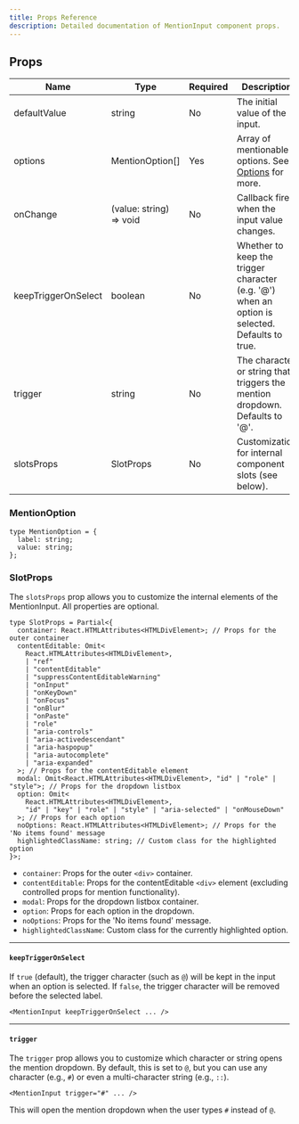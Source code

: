 ```yaml
---
title: Props Reference
description: Detailed documentation of MentionInput component props.
---
```



## Props

| Name                | Type                    | Required | Description                                                                                    |
| ------------------- | ----------------------- | -------- | ---------------------------------------------------------------------------------------------- |
| defaultValue        | string                  | No       | The initial value of the input.                                                                |
| options             | MentionOption[]         | Yes      | Array of mentionable options. See [Options](./options) for more.                               |
| onChange            | (value: string) => void | No       | Callback fired when the input value changes.                                                   |
| keepTriggerOnSelect | boolean                 | No       | Whether to keep the trigger character (e.g. '@') when an option is selected. Defaults to true. |
| trigger             | string                  | No       | The character or string that triggers the mention dropdown. Defaults to '@'.                   |
| slotsProps          | SlotProps               | No       | Customization for internal component slots (see below).                                        |

### MentionOption

```tsx
type MentionOption = {
  label: string;
  value: string;
};
```

### SlotProps

The `slotsProps` prop allows you to customize the internal elements of the MentionInput. All properties are optional.

```tsx
type SlotProps = Partial<{
  container: React.HTMLAttributes<HTMLDivElement>; // Props for the outer container
  contentEditable: Omit<
    React.HTMLAttributes<HTMLDivElement>,
    | "ref"
    | "contentEditable"
    | "suppressContentEditableWarning"
    | "onInput"
    | "onKeyDown"
    | "onFocus"
    | "onBlur"
    | "onPaste"
    | "role"
    | "aria-controls"
    | "aria-activedescendant"
    | "aria-haspopup"
    | "aria-autocomplete"
    | "aria-expanded"
  >; // Props for the contentEditable element
  modal: Omit<React.HTMLAttributes<HTMLDivElement>, "id" | "role" | "style">; // Props for the dropdown listbox
  option: Omit<
    React.HTMLAttributes<HTMLDivElement>,
    "id" | "key" | "role" | "style" | "aria-selected" | "onMouseDown"
  >; // Props for each option
  noOptions: React.HTMLAttributes<HTMLDivElement>; // Props for the 'No items found' message
  highlightedClassName: string; // Custom class for the highlighted option
}>;
```

- `container`: Props for the outer `<div>` container.
- `contentEditable`: Props for the contentEditable `<div>` element (excluding controlled props for mention functionality).
- `modal`: Props for the dropdown listbox container.
- `option`: Props for each option in the dropdown.
- `noOptions`: Props for the 'No items found' message.
- `highlightedClassName`: Custom class for the currently highlighted option.

---

#### `keepTriggerOnSelect`

If `true` (default), the trigger character (such as `@`) will be kept in the input when an option is selected. If `false`, the trigger character will be removed before the selected label.

```tsx
<MentionInput keepTriggerOnSelect ... />
```

<MentisDemo keepTriggerOnSelect />

---

#### `trigger`

The `trigger` prop allows you to customize which character or string opens the mention dropdown. By default, this is set to `@`, but you can use any character (e.g., `#`) or even a multi-character string (e.g., `::`).

```tsx
<MentionInput trigger="#" ... />
```

<MentisDemo trigger="#" />

This will open the mention dropdown when the user types `#` instead of `@`.
